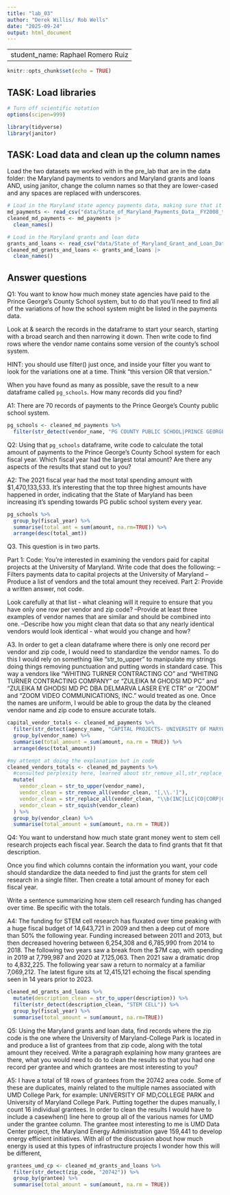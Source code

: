 ```yaml
---
title: "lab_03"
author: "Derek Willis/ Rob Wells"
date: "2025-09-24"
output: html_document
---
```

---
student_name: Raphael Romero Ruiz
---
```r
knitr::opts_chunk$set(echo = TRUE)
```

## TASK: Load libraries

```r
# Turn off scientific notation
options(scipen=999)

library(tidyverse)
library(janitor)
```

## TASK: Load data and clean up the column names

Load the two datasets we worked with in the pre_lab that are in the data folder: the Maryland payments to vendors and Maryland grants and loans AND, using janitor, change the column names so that they are lower-cased and any spaces are replaced with underscores.

```r
# Load in the Maryland state agency payments data, making sure that it correctly sets the datatypes using all of the rows
md_payments <- read_csv("data/State_of_Maryland_Payments_Data__FY2008_to_FY2024.csv", guess_max=10)
cleaned_md_payments <- md_payments |>
  clean_names()

# Load in the Maryland grants and loan data
grants_and_loans <- read_csv("data/State_of_Maryland_Grant_and_Loan_Data__FY2009_to_FY2022.csv", guess_max=10)
cleaned_md_grants_and_loans <- grants_and_loans |>
  clean_names()

```

## Answer questions

Q1: You want to know how much money state agencies have paid to the Prince George's County School system, but to do that you'll need to find all of the variations of how the school system might be listed in the payments data. 

Look at & search the records in the dataframe to start your search, starting with a broad search and then narrowing it down. Then write code to find rows where the vendor name contains some version of the county's school system.

HINT: you should use filter() just once, and inside your filter you want to look for the variations one at a time. Think "this version OR that version."

When you have found as many as possible, save the result to a new dataframe called `pg_schools`. How many records did you find?

A1:
There are 70 records of payments to the Prince George's County public school system. 

```r
pg_schools <- cleaned_md_payments %>% 
  filter(str_detect(vendor_name, "PG COUNTY PUBLIC SCHOOL|PRINCE GEORGE'S COUNTY PUBLIC SCHOOLS|PRINCE GEORGES COUNTY PUBLIC SCHOOL|PRINCE GEORGES COUNTY SCHOOL|PRINCE GEORGES COUNTY PUBLIC SCHOOLS|PRINCE GEORGES PUBLIC SCHOOLS"))
```

Q2: Using that `pg_schools` dataframe, write code to calculate the total amount of payments to the Prince George's County School system for each fiscal year. Which fiscal year had the largest total amount? Are there any aspects of the results that stand out to you?

A2:
The 2021 fiscal year had the most total spending amount with $1,470,133,533. It's interesting that the top three highest amounts have happened in order, indicating that the State of Maryland has been increasing it's spending towards PG public school system every year. 
```r
pg_schools %>% 
  group_by(fiscal_year) %>% 
  summarise(total_amt = sum(amount, na.rm=TRUE)) %>%
  arrange(desc(total_amt))
```

Q3. This question is in two parts. 

Part 1: Code: You're interested in examining the vendors paid for capital projects at the University of Maryland. Write code that does the following: 
--Filters payments data to capital projects at the University of Maryland
--Produce a list of vendors and the total amount they received. 
Part 2: Provide a written answer, not code.

Look carefully at that list - what cleaning will it require to ensure that you have only one row per vendor and zip code? 
--Provide at least three examples of vendor names that are similar and should be combined into one. 
--Describe how you might clean that data so that any nearly identical vendors would look identical - what would you change and how?

A3.
In order to get a clean dataframe where there is only one record per vendor and zip code, I would need to standardize the vendor names. To do this I would rely on something like "str_to_upper" to manipulate my strings doing things removing punctuation and putting words in standard case. This way a vendors like "WHITING TURNER CONTRACTING CO" and "WHITING TURNER CONTRACTING COMPANY" or "ZULEIKA M GHODSI MD PC" and "ZULEIKA M GHODSI MD PC  DBA DELMARVA LASER EYE CTR" or "ZOOM" and "ZOOM VIDEO COMMUNICATIONS, INC." would treated as one. Once the names are uniform, I would be able to group the data by the cleaned vendor name and zip code to ensure accurate totals.

```r
capital_vendor_totals <- cleaned_md_payments %>% 
  filter(str_detect(agency_name, "CAPITAL PROJECTS- UNIVERSITY OF MARYLAND")) %>% 
  group_by(vendor_name) %>%
  summarise(total_amount = sum(amount, na.rm = TRUE)) %>%
  arrange(desc(total_amount))
```
```r
#my attempt at doing the explanation but in code
cleaned_vendors_totals <- cleaned_md_payments %>%
  #consulted perplexity here, learned about str_remove_all,str_replace_all and str_squish
  mutate(
    vendor_clean = str_to_upper(vendor_name),
    vendor_clean = str_remove_all(vendor_clean, "[,\\.']"),
    vendor_clean = str_replace_all(vendor_clean, "\\b(INC|LLC|CO|CORP|GROUP)\\b", ""),
    vendor_clean = str_squish(vendor_clean)
  ) %>%
  group_by(vendor_clean) %>%
  summarise(total_amount = sum(amount, na.rm = TRUE))
```

Q4: You want to understand how much state grant money went to stem cell research projects each fiscal year. Search the data to find grants that fit that description. 

Once you find which columns contain the information you want, your code should standardize the data needed to find just the grants for stem cell research in a single filter. 
Then create a total amount of money for each fiscal year. 

Write a sentence summarizing how stem cell research funding has changed over time. Be specific with the totals.

A4:
The funding for STEM cell research has fluxated over time peaking with a huge fiscal budget of 14,643,721 in 2009 and then a deep cut of more than 50% the following year. Funding increased between 2011 and 2013, but then decreased hovering between 6,254,308 and 6,785,990 from 2014 to 2018. The following two years saw a break from the $7M cap, with spending in 2019 at 7,799,987 and 2020 at 7,125,063. Then 2021 saw a dramatic drop to 4,832,225. The following year saw a return to normalcy at a familiar 7,069,212. The latest figure sits at 12,415,121 echoing the fiscal spending seen in 14 years prior to 2023. 

```r
cleaned_md_grants_and_loans %>% 
  mutate(description_clean = str_to_upper(description)) %>%
  filter(str_detect(description_clean, "STEM CELL")) %>% 
  group_by(fiscal_year) %>% 
  summarise(total_amount = sum(amount, na.rm=TRUE))
```

Q5: Using the Maryland grants and loan data, find records where the zip code is the one where the University of Maryland-College Park is located in and produce a list of grantees from that zip code, along with the total amount they received. Write a paragraph explaining how many grantees are there, what you would need to do to clean the results so that you had one record per grantee and which grantees are most interesting to you?

A5:
I have a total of 18 rows of grantees from the 20742 area code. Some of these are duplicates, mainly related to the multiple names associated with UMD College Park, for example: UNIVERSITY OF MD,COLLEGE PARK and University of Maryland College Park. Putting together the dupes manually, I count 16 individual grantees. In order to clean the results I would have to include a casewhen() line here to group all of the various names for UMD under the grantee column. The grantee most interesting to me is UMD Data Center project, the Maryland Energy Administration gave 159,441 to develop energy efficient initiatives. With all of the discussion about how much energy is used at this types of infrastructure projects I wonder how this will be different,
```r
grantees_umd_cp <- cleaned_md_grants_and_loans %>% 
  filter(str_detect(zip_code, "20742")) %>% 
  group_by(grantee) %>% 
  summarise(total_amount = sum(amount, na.rm = TRUE))
```
